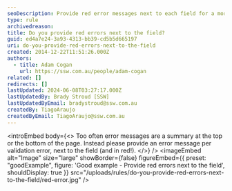 ```yaml
---
seoDescription: Provide red error messages next to each field for a more intuitive and user-friendly experience.
type: rule
archivedreason:
title: Do you provide red errors next to the field?
guid: ed4a7e24-3a93-4313-bb39-cd5b5d665197
uri: do-you-provide-red-errors-next-to-the-field
created: 2014-12-22T11:51:26.000Z
authors:
  - title: Adam Cogan
    url: https://ssw.com.au/people/adam-cogan
related: []
redirects: []
lastUpdated: 2024-06-08T03:27:17.000Z
lastUpdatedBy: Brady Stroud [SSW]
lastUpdatedByEmail: bradystroud@ssw.com.au
createdBy: TiagoAraujo
createdByEmail: TiagoAraujo@ssw.com.au
---
```


<introEmbed
  body={<>
Too often error messages are a summary at the top or the bottom of the page. Instead please provide an error message per validation error, next to the field (and in red!).
  </>}
/>
<imageEmbed
  alt="Image"
  size="large"
  showBorder={false}
  figureEmbed={{
    preset: "goodExample",
    figure: 'Good example - Provide red errors next to the field',
    shouldDisplay: true
  }}
  src="/uploads/rules/do-you-provide-red-errors-next-to-the-field/red-error.jpg"
/>
